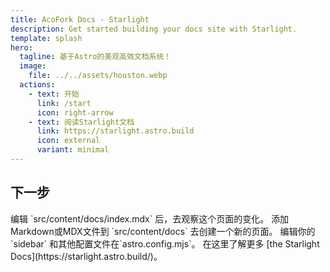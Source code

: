 ```yaml
---
title: AcoFork Docs - Starlight
description: Get started building your docs site with Starlight.
template: splash
hero:
  tagline: 基于Astro的美观高效文档系统！
  image:
    file: ../../assets/houston.webp
  actions:
    - text: 开始
      link: /start
      icon: right-arrow
    - text: 阅读Starlight文档
      link: https://starlight.astro.build
      icon: external
      variant: minimal
---
```



## 下一步

<CardGrid stagger>
	<Card title="更新内容" icon="pencil">
		编辑 `src/content/docs/index.mdx` 后，去观察这个页面的变化。
	</Card>
	<Card title="添加新内容" icon="add-document">
		添加Markdown或MDX文件到 `src/content/docs` 去创建一个新的页面。
	</Card>
	<Card title="配置您的网站" icon="setting">
		编辑你的 `sidebar` 和其他配置文件在`astro.config.mjs`。
	</Card>
	<Card title="阅读文档" icon="open-book">
		在这里了解更多 [the Starlight Docs](https://starlight.astro.build/)。
	</Card>
</CardGrid>
